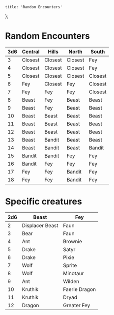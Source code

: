 	title: 'Random Encounters'
};

# Random Encounters

| 3d6 | Central | Hills   | North   | South   |
| --- | ------- | ------- | ------- | ------- |
| 3   | Closest | Closest | Closest | Fey     |
| 4   | Closest | Closest | Closest | Fey     |
| 5   | Closest | Closest | Closest | Closest |
| 6   | Fey     | Closest | Fey     | Closest |
| 7   | Fey     | Fey     | Fey     | Closest |
| 8   | Beast   | Fey     | Beast   | Beast   |
| 9   | Beast   | Fey     | Beast   | Beast   |
| 10  | Beast   | Beast   | Beast   | Beast   |
| 11  | Beast   | Beast   | Beast   | Beast   |
| 12  | Beast   | Beast   | Beast   | Beast   |
| 13  | Beast   | Bandit  | Beast   | Beast   |
| 14  | Beast   | Bandit  | Beast   | Bandit  |
| 15  | Bandit  | Bandit  | Fey     | Fey     |
| 16  | Bandit  | Fey     | Fey     | Fey     |
| 17  | Fey     | Fey     | Bandit  | Fey     |
| 18  | Fey     | Fey     | Bandit  | Fey     |

# Specific creatures

| 2d6 | Beast           | Fey           |
| --- | --------------- | ------------- |
| 2   | Displacer Beast | Faun          |
| 3   | Bear            | Faun          |
| 4   | Ant             | Brownie       |
| 5   | Drake           | Satyr         |
| 6   | Drake           | Pixie         |
| 7   | Wolf            | Sprite        |
| 8   | Wolf            | Minotaur      |
| 9   | Ant             | Wilden        |
| 10  | Kruthik         | Faerie Dragon |
| 11  | Kruthik         | Dryad         |
| 12  | Dragon          | Greater Fey   |
